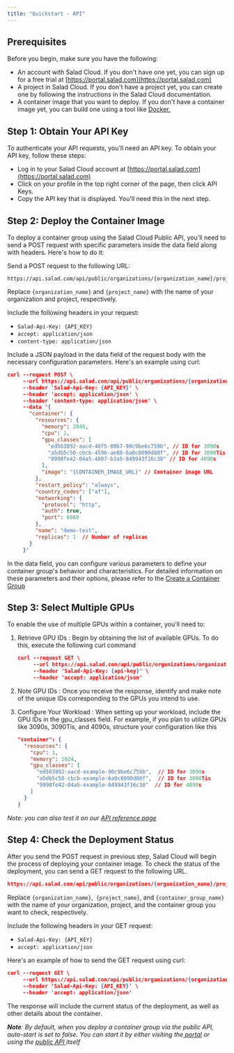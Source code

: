 ```yaml
---
title: "Quickstart - API"
---
```


## **Prerequisites**

Before you begin, make sure you have the following:

- An account with Salad Cloud. If you don't have one yet, you can sign up for a free trial at [https://portal.salad.com](https://portal.salad.com)
- A project in Salad Cloud. If you don't have a project yet, you can create one by following the instructions in the Salad Cloud documentation.
- A container image that you want to deploy. If you don't have a container image yet, you can build one using a tool like [Docker.](https://www.docker.com/)

## **Step 1: Obtain Your API Key**

To authenticate your API requests, you'll need an API key. To obtain your API key, follow these steps:

- Log in to your Salad Cloud account at [https://portal.salad.com](https://portal.salad.com)
- Click on your profile in the top right corner of the page, then click API Keys.
- Copy the API key that is displayed. You'll need this in the next step.

## **Step 2: Deploy the Container Image**

To deploy a container group using the Salad Cloud Public API, you'll need to send a POST request with specific parameters inside the data field along with headers. Here's how to do it:

Send a POST request to the following URL:

```
https://api.salad.com/api/public/organizations/{organization_name}/projects/{project_name}/containers
```

Replace `{organization_name}` and `{project_name}` with the name of your organization and project, respectively.

Include the following headers in your request:

- `Salad-Api-Key: {API_KEY}`
- `accept: application/json`
- `content-type: application/json`

Include a JSON payload in the data field of the request body with the necessary configuration parameters. Here's an example using curl:

```json curl
curl --request POST \
     --url https://api.salad.com/api/public/organizations/{organization_name}/projects/{project_name}/containers \
     --header 'Salad-Api-Key: {API_KEY}' \
     --header 'accept: application/json' \
     --header 'content-type: application/json' \
     --data '{
       "container": {
         "resources": {
           "memory": 2048,
           "cpu": 1,
           "gpu_classes": [
             "ed563892-aacd-40f5-80b7-90c9be6c759b", // ID for 3090s
             "a5db5c50-cbcb-4596-ae80-6a0c8090d80f", // ID for 3090Tis
             "9998fe42-04a5-4807-b3a5-849943f16c38" // ID for 4090s
           ],
           "image": "{CONTAINER_IMAGE_URL}" // Container image URL
         },
         "restart_policy": "always",
         "country_codes": ["af"],
         "networking": {
           "protocol": "http",
           "auth": true,
           "port": 8080
         },
         "name": "demo-test",
         "replicas": 1  // Number of replicas
       }
     }'

```

In the data field, you can configure various parameters to define your container group's behavior and characteristics. For detailed information on these parameters and their options, please refer to the [Create a Container Group](https://docs.salad.com/reference/create_container_group)

## **Step 3: Select Multiple GPUs**

To enable the use of multiple GPUs within a container, you'll need to:

1. Retrieve GPU IDs : Begin by obtaining the list of available GPUs. To do this, execute the following curl command
   ```json curl
   curl --request GET \
        --url https://api.salad.com/api/public/organizations/organization-name/gpu-classes \
        --header 'Salad-Api-Key: {api-key}' \
        --header 'accept: application/json'
   ```
2. Note GPU IDs : Once you receive the response, identify and make note of the unique IDs corresponding to the GPUs you intend to use.
3. Configure Your Workload : When setting up your workload, include the GPU IDs in the gpu_classes field. For example, if you plan to utilize GPUs like 3090s, 3090Tis, and 4090s, structure your configuration like this

   ```json json
   "container": {
     "resources": {
       "cpu": 1,
       "memory": 1024,
       "gpu_classes": [
         "ed563892-aacd-example-90c9be6c759b",  // ID for 3090s
         "a5db5c50-cbcb-example-6a0c8090d80f",  // ID for 3090Tis
         "9998fe42-04a5-example-849943f16c38"  // ID for 4090s
       ]
     }
   }

   ```

_Note: you can also test it on our [API reference page](https://docs.salad.com/reference/list_gpu_classes)_

## **Step 4: Check the Deployment Status**

After you send the POST request in previous step, Salad Cloud will begin the process of deploying your container image. To check the status of the deployment, you can send a GET request to the following URL.

```json curl
https://api.salad.com/api/public/organizations/{organization_name}/projects/{project_name}/containers/{container_group_name}
```

Replace `{organization_name}`,` {project_name}`, and `{container_group_name}` with the name of your organization, project, and the container group you want to check, respectively.

Include the following headers in your GET request:

- `Salad-Api-Key: {API_KEY}`
- `accept: application/json`

Here's an example of how to send the GET request using curl:

```json curl
curl --request GET \
     --url https://api.salad.com/api/public/organizations/{organization_name}/projects/{project_name}/containers/{container_group_name} \
     --header 'Salad-Api-Key: {API_KEY}' \
     --header 'accept: application/json'
```

The response will include the current status of the deployment, as well as other details about the container.

_**Note**: By default, when you deploy a container group via the public API, auto-start is set to false. You can start it by either visiting the[ portal](https://portal.salad.com/) or using the [public API ](https://docs.salad.com/reference/start_container_group)itself_
